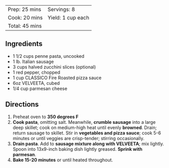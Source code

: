 
<Card heading="Italian Sausage Bake">

|                |                   |
| -------------- | ----------------- |
| Prep: 25 mins  | Servings: 8       |
| Cook: 20 mins  | Yield: 1 cup each |
| Total: 45 mins |                   |

## Ingredients

- 1 1/2 cups penne pasta, uncooked
- 1 lb. Italian sausage
- 3 cups halved zucchini slices (optional)
- 1 red pepper, chopped
- 1 cup CLASSICO Fire Roasted pizza sauce
- 6oz VELVEETA, cubed
- 1/4 cup parmesan cheese

## Directions

1.  Preheat oven to **350 degrees F**
2.  **Cook pasta**, omitting salt. Meanwhile, **crumble sausage** into a large deep skillet; cook on medium-high heat until evenly **browned**. Drain; return sausage to skillet. Stir in **vegetables and pizza sauce**; cook 5-6 minutes or until veggies are crisp-tender; stirring occasionally.
3.  **Drain pasta**. Add to **sausage mixture along with VELVEETA**; mix lightly. Spoon into 13x9-inch baking dish lightly greased. **Sprink with parmesan**.
4.  **Bake 15-20 minutes** or until heated throughout.

</Card>
